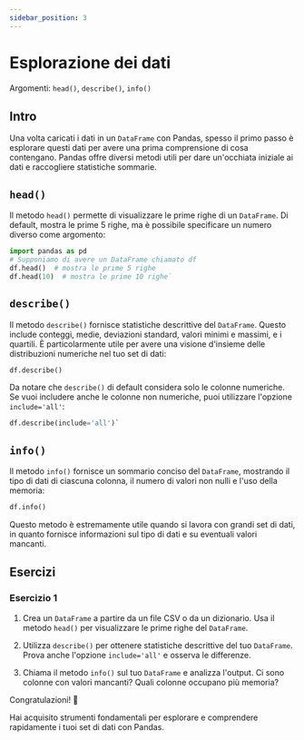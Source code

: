```yaml
---
sidebar_position: 3
---
```


# Esplorazione dei dati

Argomenti: `head()`, `describe()`, `info()`

## Intro

Una volta caricati i dati in un `DataFrame` con Pandas, spesso il primo passo è esplorare questi dati per avere una prima comprensione di cosa contengano. Pandas offre diversi metodi utili per dare un'occhiata iniziale ai dati e raccogliere statistiche sommarie.

## `head()`

Il metodo `head()` permette di visualizzare le prime righe di un `DataFrame`. Di default, mostra le prime 5 righe, ma è possibile specificare un numero diverso come argomento:

```python
import pandas as pd
# Supponiamo di avere un DataFrame chiamato df
df.head()  # mostra le prime 5 righe
df.head(10)  # mostra le prime 10 righe`
```

## `describe()`

Il metodo `describe()` fornisce statistiche descrittive del `DataFrame`. Questo include conteggi, medie, deviazioni standard, valori minimi e massimi, e i quartili. È particolarmente utile per avere una visione d'insieme delle distribuzioni numeriche nel tuo set di dati:

```python
df.describe()
```

Da notare che `describe()` di default considera solo le colonne numeriche. Se vuoi includere anche le colonne non numeriche, puoi utilizzare l'opzione `include='all'`:


```python
df.describe(include='all')`
```

## `info()`

Il metodo `info()` fornisce un sommario conciso del `DataFrame`, mostrando il tipo di dati di ciascuna colonna, il numero di valori non nulli e l'uso della memoria:

```python
df.info()
```

Questo metodo è estremamente utile quando si lavora con grandi set di dati, in quanto fornisce informazioni sul tipo di dati e su eventuali valori mancanti.

## Esercizi

### Esercizio 1

1.  Crea un `DataFrame` a partire da un file CSV o da un dizionario. Usa il metodo `head()` per visualizzare le prime righe del `DataFrame`.

2.  Utilizza `describe()` per ottenere statistiche descrittive del tuo `DataFrame`. Prova anche l'opzione `include='all'` e osserva le differenze.

3.  Chiama il metodo `info()` sul tuo `DataFrame` e analizza l'output. Ci sono colonne con valori mancanti? Quali colonne occupano più memoria?

Congratulazioni! 🎉

Hai acquisito strumenti fondamentali per esplorare e comprendere rapidamente i tuoi set di dati con Pandas.